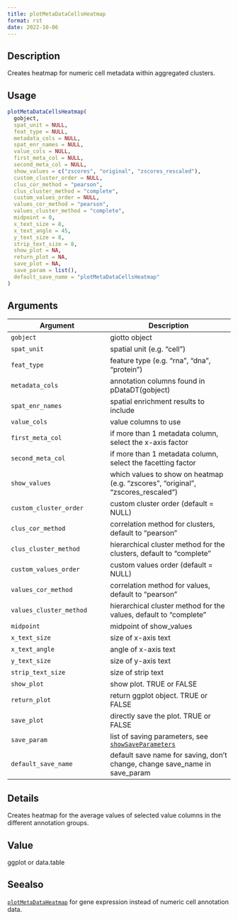 ```yaml
--- 
title: plotMetaDataCellsHeatmap 
format: rst 
date: 2022-10-06 
--- 
```


## Description

Creates heatmap for numeric cell metadata within aggregated clusters.


## Usage

```r
plotMetaDataCellsHeatmap(
  gobject,
  spat_unit = NULL,
  feat_type = NULL,
  metadata_cols = NULL,
  spat_enr_names = NULL,
  value_cols = NULL,
  first_meta_col = NULL,
  second_meta_col = NULL,
  show_values = c("zscores", "original", "zscores_rescaled"),
  custom_cluster_order = NULL,
  clus_cor_method = "pearson",
  clus_cluster_method = "complete",
  custom_values_order = NULL,
  values_cor_method = "pearson",
  values_cluster_method = "complete",
  midpoint = 0,
  x_text_size = 8,
  x_text_angle = 45,
  y_text_size = 8,
  strip_text_size = 8,
  show_plot = NA,
  return_plot = NA,
  save_plot = NA,
  save_param = list(),
  default_save_name = "plotMetaDataCellsHeatmap"
)
```


## Arguments

Argument      |Description
------------- |----------------
`gobject`     |     giotto object
`spat_unit`     |     spatial unit (e.g. "cell")
`feat_type`     |     feature type (e.g. "rna", "dna", "protein")
`metadata_cols`     |     annotation columns found in pDataDT(gobject)
`spat_enr_names`     |     spatial enrichment results to include
`value_cols`     |     value columns to use
`first_meta_col`     |     if more than 1 metadata column, select the x-axis factor
`second_meta_col`     |     if more than 1 metadata column, select the facetting factor
`show_values`     |     which values to show on heatmap (e.g. "zscores", "original", "zscores_rescaled")
`custom_cluster_order`     |     custom cluster order (default = NULL)
`clus_cor_method`     |     correlation method for clusters, default to "pearson"
`clus_cluster_method`     |     hierarchical cluster method for the clusters, default to "complete"
`custom_values_order`     |     custom values order (default = NULL)
`values_cor_method`     |     correlation method for values, default to "pearson"
`values_cluster_method`     |     hierarchical cluster method for the values, default to "complete"
`midpoint`     |     midpoint of show_values
`x_text_size`     |     size of x-axis text
`x_text_angle`     |     angle of x-axis text
`y_text_size`     |     size of y-axis text
`strip_text_size`     |     size of strip text
`show_plot`     |     show plot. TRUE or FALSE
`return_plot`     |     return ggplot object. TRUE or FALSE
`save_plot`     |     directly save the plot. TRUE or FALSE
`save_param`     |     list of saving parameters, see [`showSaveParameters`](#showsaveparameters)
`default_save_name`     |     default save name for saving, don't change, change save_name in save_param


## Details

Creates heatmap for the average values of selected value columns in the different annotation groups.


## Value

ggplot or data.table


## Seealso

[`plotMetaDataHeatmap`](#plotmetadataheatmap) for gene expression instead of numeric cell annotation data.


